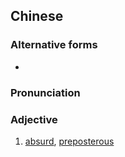 {{also|悖谬}}
==Chinese==
{{zh-forms|s=悖谬}}

===Alternative forms===
* {{zh-l|背謬}}

===Pronunciation===
{{zh-pron
|m=bèimiù
|c=but6 mau6,bui6 mau6
|cat=a
}}

===Adjective===
{{zh-adj}}

# [[absurd]], [[preposterous]]